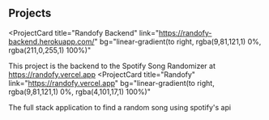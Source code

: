 ## Projects

<ProjectCard
  title="Randofy Backend"
  link="https://randofy-backend.herokuapp.com/"
  bg="linear-gradient(to right, rgba(9,81,121,1) 0%, rgba(211,0,255,1) 100%)"
>
  This project is the backend to the Spotify Song Randomizer at https://randofy.vercel.app
</ProjectCard>
<ProjectCard
  title="Randofy"
  link="https://randofy.vercel.app"
  bg="linear-gradient(to right, rgba(9,81,121,1) 0%, rgba(4,101,17,1) 100%)"
>
 The full stack application to find a random song using spotify's api
</ProjectCard>
